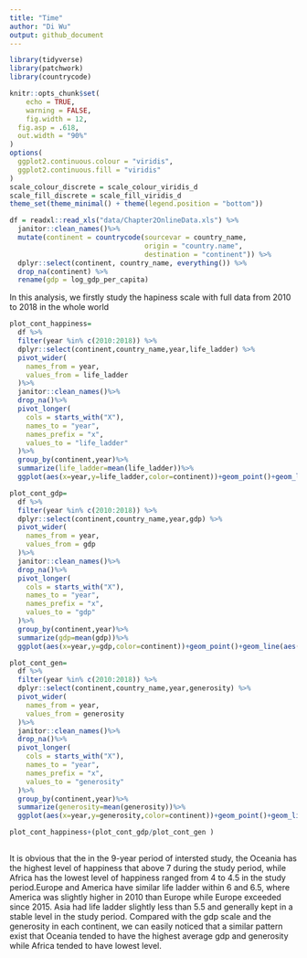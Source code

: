 ```yaml
---
title: "Time"
author: "Di Wu"
output: github_document
---
```


```r
library(tidyverse)
library(patchwork)
library(countrycode)

knitr::opts_chunk$set(
	echo = TRUE,
	warning = FALSE,
	fig.width = 12, 
  fig.asp = .618,
  out.width = "90%"
)
options(
  ggplot2.continuous.colour = "viridis",
  ggplot2.continuous.fill = "viridis"
)
scale_colour_discrete = scale_colour_viridis_d
scale_fill_discrete = scale_fill_viridis_d
theme_set(theme_minimal() + theme(legend.position = "bottom"))
```


```r
df = readxl::read_xls("data/Chapter2OnlineData.xls") %>% 
  janitor::clean_names()%>%
  mutate(continent = countrycode(sourcevar = country_name,
                                 origin = "country.name",
                                 destination = "continent")) %>% 
  dplyr::select(continent, country_name, everything()) %>% 
  drop_na(continent) %>% 
  rename(gdp = log_gdp_per_capita)

```

In this analysis, we firstly study the hapiness scale with full data from 2010 to 2018 in the whole world
```r
plot_cont_happiness=
  df %>%
  filter(year %in% c(2010:2018)) %>%
  dplyr::select(continent,country_name,year,life_ladder) %>%
  pivot_wider(
    names_from = year,
    values_from = life_ladder
  )%>% 
  janitor::clean_names()%>%
  drop_na()%>%
  pivot_longer(
    cols = starts_with("X"),
    names_to = "year",
    names_prefix = "x",
    values_to = "life_ladder"
  )%>%
  group_by(continent,year)%>%
  summarize(life_ladder=mean(life_ladder))%>%
  ggplot(aes(x=year,y=life_ladder,color=continent))+geom_point()+geom_line(aes(group=continent))+labs(y="life ladder")

plot_cont_gdp=
  df %>%
  filter(year %in% c(2010:2018)) %>%
  dplyr::select(continent,country_name,year,gdp) %>%
  pivot_wider(
    names_from = year,
    values_from = gdp
  )%>% 
  janitor::clean_names()%>%
  drop_na()%>%
  pivot_longer(
    cols = starts_with("X"),
    names_to = "year",
    names_prefix = "x",
    values_to = "gdp"
  )%>%
  group_by(continent,year)%>%
  summarize(gdp=mean(gdp))%>%
  ggplot(aes(x=year,y=gdp,color=continent))+geom_point()+geom_line(aes(group=continent))  

plot_cont_gen=
  df %>%
  filter(year %in% c(2010:2018)) %>%
  dplyr::select(continent,country_name,year,generosity) %>%
  pivot_wider(
    names_from = year,
    values_from = generosity
  )%>% 
  janitor::clean_names()%>%
  drop_na()%>%
  pivot_longer(
    cols = starts_with("X"),
    names_to = "year",
    names_prefix = "x",
    values_to = "generosity"
  )%>%
  group_by(continent,year)%>%
  summarize(generosity=mean(generosity))%>%
  ggplot(aes(x=year,y=generosity,color=continent))+geom_point()+geom_line(aes(group=continent))  
```

```r
plot_cont_happiness+(plot_cont_gdp/plot_cont_gen )
  
```


It is obvious that the in the 9-year period of intersted study, the Oceania has the highest level of happiness that above 7 during the study period, while Africa has the lowest level of happiness ranged from 4 to 4.5 in the study period.Europe and America have similar life ladder within 6 and 6.5, where America was slightly higher in 2010 than Europe while Europe exceeded since 2015. Asia had life ladder slightly less than 5.5 and generally kept in a stable level in the study period. Compared with the gdp scale and the generosity in each continent, we can easily noticed that a similar pattern exist that Oceania tended to have the highest average gdp and generosity while Africa tended to have lowest level.





